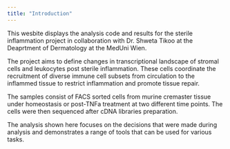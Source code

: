 ```yaml
---
title: "Introduction"
---
```


This wesbite displays the analysis code and results for the sterile inflammation project in collaboration with Dr. Shweta Tikoo at the Deaprtment of Dermatology at the MedUni Wien.

The project aims to define changes in transcriptional landscape of stromal cells and leukocytes post sterile inflammation. These cells coordinate the recruitment of diverse immune cell subsets from circulation to the inflammed tissue to restrict inflammation and promote tissue repair.

The samples consist of FACS sorted cells from murine cremaster tissue under homeostasis or post-TNFa treatment at two different time points. The cells were then sequenced after cDNA libraries preparation.

The analysis shown here focuses on the decisions that were made during analysis and demonstrates a range of tools that can be used for various tasks.
